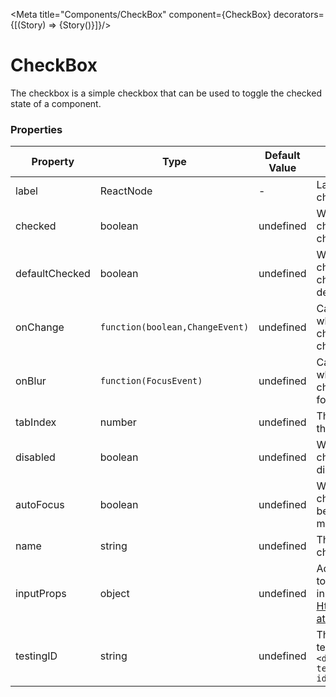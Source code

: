 
<Meta title="Components/CheckBox" component={CheckBox}  decorators={[(Story) => <ApplicationProvider>{Story()}</ApplicationProvider>]}/>

# CheckBox

The checkbox is a simple checkbox that can be used to toggle the checked state of a component.

<Canvas>
   <CheckBox label="It's all ok, 🔥"/>
</Canvas>

### Properties

|Property|Type|Default Value|Description|Required|
|---|---|---|---|---|
|label|ReactNode|-|Label for the checkbox|Yes|
|checked|boolean|undefined|Whether the checkbox is checked|No|
|defaultChecked|boolean|undefined|Whether the checkbox is checked by default|No|
|onChange|`function(boolean,ChangeEvent)`|undefined|Callback for when the checkbox changes|No|
|onBlur |`function(FocusEvent)`|undefined|Callback for when the checkbox loses focus|No|
|tabIndex|number|undefined|The tab index of the checkbox|No|
|disabled|boolean|undefined|Whether the checkbox is disabled|No|
|autoFocus|boolean|undefined|Whether the checkbox should be focused on mount|No|
|name|string|undefined|The name of the checkbox|No|
|inputProps|object|undefined|Additional props to pass to the input element, [HtmlInputElement at mozilla](https://developer.mozilla.org/en-US/docs/Web/HTML/Element/input#Attributes)|No|
|testingID| string | undefined | The id used for testing purposes.<br/>`<div data-testid="my-test-id"/>` |No|
